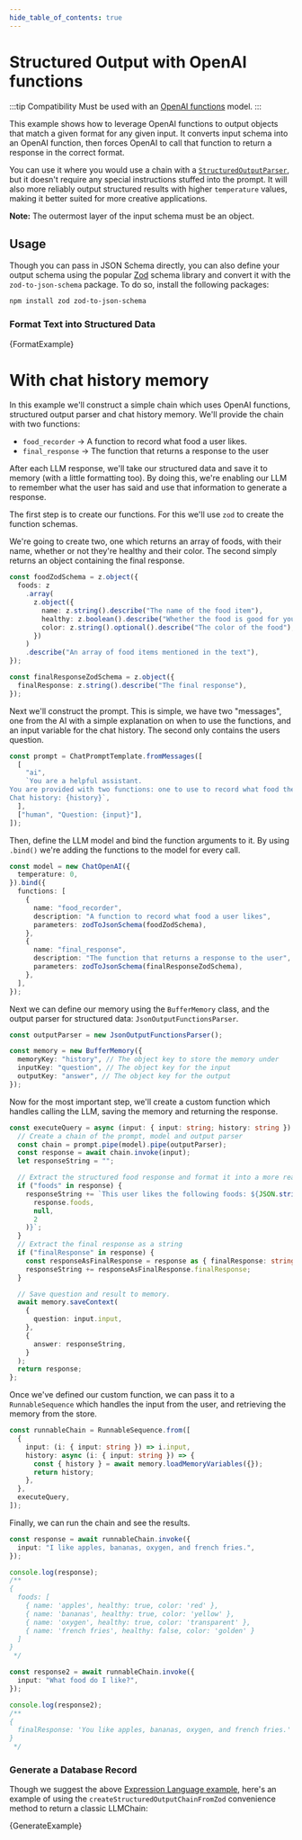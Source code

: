 ```yaml
---
hide_table_of_contents: true
---
```



# Structured Output with OpenAI functions

:::tip Compatibility
Must be used with an [OpenAI functions](https://platform.openai.com/docs/guides/gpt/function-calling) model.
:::

This example shows how to leverage OpenAI functions to output objects that match a given format for any given input.
It converts input schema into an OpenAI function, then forces OpenAI to call that function to return a response in the correct format.

You can use it where you would use a chain with a [`StructuredOutputParser`](/docs/modules/model_io/output_parsers), but it doesn't require any special
instructions stuffed into the prompt. It will also more reliably output structured results with higher `temperature` values, making it better suited
for more creative applications.

**Note:** The outermost layer of the input schema must be an object.

## Usage

Though you can pass in JSON Schema directly, you can also define your output schema using the popular [Zod](https://zod.dev) schema
library and convert it with the `zod-to-json-schema` package. To do so, install the following packages:

```bash npm2yarn
npm install zod zod-to-json-schema
```

### Format Text into Structured Data


<CodeBlock language="typescript">{FormatExample}</CodeBlock>

# With chat history memory

In this example we'll construct a simple chain which uses OpenAI functions, structured output parser and chat history memory.
We'll provide the chain with two functions:

* `food_recorder` -> A function to record what food a user likes.
* `final_response` -> The function that returns a response to the user

After each LLM response, we'll take our structured data and save it to memory (with a little formatting too). By doing this, we're enabling our LLM to
remember what the user has said and use that information to generate a response.

The first step is to create our functions. For this we'll use `zod` to create the function schemas.

We're going to create two, one which returns an array of foods, with their name, whether or not they're healthy and their color.
The second simply returns an object containing the final response.

```typescript
const foodZodSchema = z.object({
  foods: z
    .array(
      z.object({
        name: z.string().describe("The name of the food item"),
        healthy: z.boolean().describe("Whether the food is good for you"),
        color: z.string().optional().describe("The color of the food"),
      })
    )
    .describe("An array of food items mentioned in the text"),
});

const finalResponseZodSchema = z.object({
  finalResponse: z.string().describe("The final response"),
});
```

Next we'll construct the prompt. This is simple, we have two "messages", one from the AI with a simple explanation on when to use the functions, and an input variable for the chat history. The second only contains the users question.

```typescript
const prompt = ChatPromptTemplate.fromMessages([
  [
    "ai",
    `You are a helpful assistant.
You are provided with two functions: one to use to record what food the user likes, and one to use when replying to user questions.
Chat history: {history}`,
  ],
  ["human", "Question: {input}"],
]);
```

Then, define the LLM model and bind the function arguments to it. By using `.bind()` we're adding the functions to the model for every call.

```typescript
const model = new ChatOpenAI({
  temperature: 0,
}).bind({
  functions: [
    {
      name: "food_recorder",
      description: "A function to record what food a user likes",
      parameters: zodToJsonSchema(foodZodSchema),
    },
    {
      name: "final_response",
      description: "The function that returns a response to the user",
      parameters: zodToJsonSchema(finalResponseZodSchema),
    },
  ],
});
```

Next we can define our memory using the `BufferMemory` class, and the output parser for structured data: `JsonOutputFunctionsParser`.

```typescript
const outputParser = new JsonOutputFunctionsParser();

const memory = new BufferMemory({
  memoryKey: "history", // The object key to store the memory under
  inputKey: "question", // The object key for the input
  outputKey: "answer", // The object key for the output
});
```

Now for the most important step, we'll create a custom function which handles calling the LLM, saving the memory and returning the response.

```typescript
const executeQuery = async (input: { input: string; history: string }) => {
  // Create a chain of the prompt, model and output parser
  const chain = prompt.pipe(model).pipe(outputParser);
  const response = await chain.invoke(input);
  let responseString = "";

  // Extract the structured food response and format it into a more readable string
  if ("foods" in response) {
    responseString += `This user likes the following foods: ${JSON.stringify(
      response.foods,
      null,
      2
    )}`;
  }
  // Extract the final response as a string
  if ("finalResponse" in response) {
    const responseAsFinalResponse = response as { finalResponse: string };
    responseString += responseAsFinalResponse.finalResponse;
  }

  // Save question and result to memory.
  await memory.saveContext(
    {
      question: input.input,
    },
    {
      answer: responseString,
    }
  );
  return response;
};
```

Once we've defined our custom function, we can pass it to a `RunnableSequence` which handles the input from the user, and retrieving the memory from the store.

```typescript
const runnableChain = RunnableSequence.from([
  {
    input: (i: { input: string }) => i.input,
    history: async (i: { input: string }) => {
      const { history } = await memory.loadMemoryVariables({});
      return history;
    },
  },
  executeQuery,
]);
```

Finally, we can run the chain and see the results.

```typescript
const response = await runnableChain.invoke({
  input: "I like apples, bananas, oxygen, and french fries.",
});

console.log(response);
/**
{
  foods: [
    { name: 'apples', healthy: true, color: 'red' },
    { name: 'bananas', healthy: true, color: 'yellow' },
    { name: 'oxygen', healthy: true, color: 'transparent' },
    { name: 'french fries', healthy: false, color: 'golden' }
  ]
}
 */

const response2 = await runnableChain.invoke({
  input: "What food do I like?",
});

console.log(response2);
/**
{
  finalResponse: 'You like apples, bananas, oxygen, and french fries.'
}
 */
```


### Generate a Database Record

Though we suggest the above [Expression Language example](/docs/expression_language/cookbook), here's an example
of using the `createStructuredOutputChainFromZod` convenience method to return a classic LLMChain:


<CodeBlock language="typescript">{GenerateExample}</CodeBlock>
